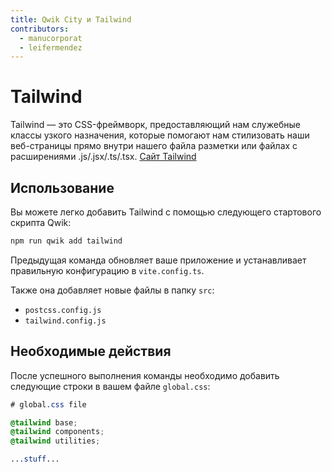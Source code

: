 ```yaml
---
title: Qwik City и Tailwind
contributors:
  - manucorporat
  - leifermendez
---
```


# Tailwind

Tailwind — это CSS-фреймворк, предоставляющий нам служебные классы узкого назначения, которые помогают нам стилизовать наши веб-страницы прямо внутри нашего файла разметки или файлах с расширениями .js/.jsx/.ts/.tsx. [Сайт Tailwind](https://tailwindcss.com/)

## Использование

Вы можете легко добавить Tailwind с помощью следующего стартового скрипта Qwik:

```bash
npm run qwik add tailwind
```

Предыдущая команда обновляет ваше приложение и устанавливает правильную конфигурацию в `vite.config.ts`.

Также она добавляет новые файлы в папку `src`:

- `postcss.config.js`
- `tailwind.config.js`

## Необходимые действия

После успешного выполнения команды необходимо добавить следующие строки в вашем файле `global.css`:

```css
# global.css file

@tailwind base;
@tailwind components;
@tailwind utilities;

...stuff...

```
